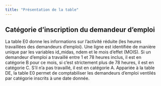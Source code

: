 ```yaml
---
title: "Présentation de la table"
---
```


## Catégorie d'inscription du demandeur d'emploi

La table E0 donne les informations sur l’activité réduite (les heures travaillées des demandeurs d’emploi). Une ligne est identifiée de manière unique par les variables id_midas, ndem et le mois d'effet (MOIS). Si un demandeur d’emploi a travaillé entre 1 et 78 heures inclus, il est en catégorie B pour ce mois, si c’est strictement plus de 78 heures, il est en catégorie C. S’il n’a pas travaillé, il est en catégorie A. Appariée à la table DE, la table E0 permet de comptabiliser les demandeurs d'emploi ventilés par catégorie inscrits à une date donnée.
